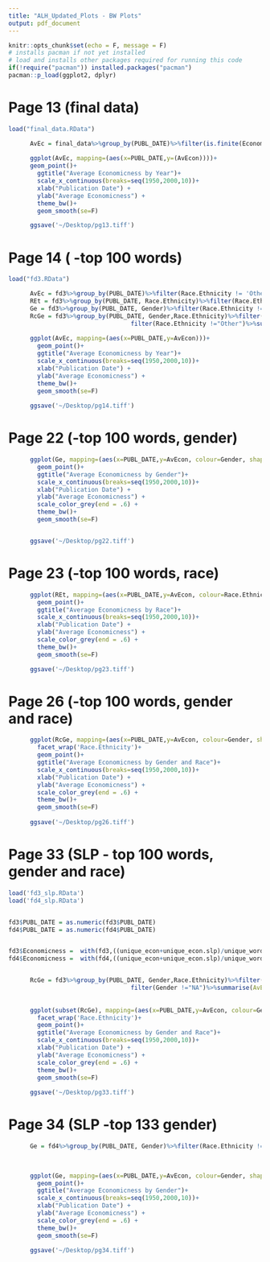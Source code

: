 ```yaml
---
title: "ALH_Updated_Plots - BW Plots"
output: pdf_document
---
```



```r
knitr::opts_chunk$set(echo = F, message = F)
# installs pacman if not yet installed
# load and installs other packages required for running this code
if(!require("pacman")) installed.packages("pacman")
pacman::p_load(ggplot2, dplyr)
```

# Page 13 (final data)

```r
load("final_data.RData")

      AvEc = final_data%>%group_by(PUBL_DATE)%>%filter(is.finite(Economicness))%>%summarise(AvEcon=mean(Economicness))
      
      ggplot(AvEc, mapping=(aes(x=PUBL_DATE,y=(AvEcon))))+
      geom_point()+
        ggtitle("Average Economicness by Year")+
        scale_x_continuous(breaks=seq(1950,2000,10))+
        xlab("Publication Date") +
        ylab("Average Economicness") +
        theme_bw()+
        geom_smooth(se=F)

      ggsave('~/Desktop/pg13.tiff')
```

# Page 14 ( -top 100 words)

```r
load("fd3.RData")

      AvEc = fd3%>%group_by(PUBL_DATE)%>%filter(Race.Ethnicity != 'Other')%>%filter(Gender !='NA')%>%summarise(AvEcon=mean(Economicness))
      REt = fd3%>%group_by(PUBL_DATE, Race.Ethnicity)%>%filter(Race.Ethnicity != 'Other')%>%filter(Gender !='NA')%>%summarise(AvEcon=mean(Economicness))
      Ge = fd3%>%group_by(PUBL_DATE, Gender)%>%filter(Race.Ethnicity != 'Other')%>%filter(Gender !='NA')%>%summarise(AvEcon=mean(Economicness))
      RcGe = fd3%>%group_by(PUBL_DATE, Gender,Race.Ethnicity)%>%filter(Gender !="NA")%>%
                                  filter(Race.Ethnicity !="Other")%>%summarise(AvEcon=mean(Economicness))
      
      ggplot(AvEc, mapping=(aes(x=PUBL_DATE,y=AvEcon)))+
        geom_point()+
        ggtitle("Average Economicness by Year")+
        scale_x_continuous(breaks=seq(1950,2000,10))+
        xlab("Publication Date") +
        ylab("Average Economicness") +
        theme_bw()+
        geom_smooth(se=F)
      
      ggsave('~/Desktop/pg14.tiff')      
```

# Page 22 (-top 100 words, gender)

```r
      ggplot(Ge, mapping=(aes(x=PUBL_DATE,y=AvEcon, colour=Gender, shape = Gender, linetype = Gender)))+
        geom_point()+
        ggtitle("Average Economicness by Gender")+
        scale_x_continuous(breaks=seq(1950,2000,10))+
        xlab("Publication Date") +
        ylab("Average Economicness") +
        scale_color_grey(end = .6) +
        theme_bw()+
        geom_smooth(se=F)


      ggsave('~/Desktop/pg22.tiff')
```

# Page 23 (-top 100 words, race)

```r
      ggplot(REt, mapping=(aes(x=PUBL_DATE,y=AvEcon, colour=Race.Ethnicity, shape = Race.Ethnicity, linetype = Race.Ethnicity)))+
        geom_point()+
        ggtitle("Average Economicness by Race")+
        scale_x_continuous(breaks=seq(1950,2000,10))+
        xlab("Publication Date") +
        ylab("Average Economicness") +
        scale_color_grey(end = .6) +
        theme_bw()+
        geom_smooth(se=F)

      ggsave('~/Desktop/pg23.tiff')

```

# Page 26 (-top 100 words, gender and race)

```r
      ggplot(RcGe, mapping=(aes(x=PUBL_DATE,y=AvEcon, colour=Gender, shape = Gender, linetype = Gender)))+
        facet_wrap('Race.Ethnicity')+
        geom_point()+
        ggtitle("Average Economicness by Gender and Race")+
        scale_x_continuous(breaks=seq(1950,2000,10))+
        xlab("Publication Date") +
        ylab("Average Economicness") +
        scale_color_grey(end = .6) +
        theme_bw()+
        geom_smooth(se=F)
      
      ggsave('~/Desktop/pg26.tiff')
```

# Page 33 (SLP - top 100 words, gender and race)


```r
load('fd3_slp.RData')
load('fd4_slp.RData')


fd3$PUBL_DATE = as.numeric(fd3$PUBL_DATE)
fd4$PUBL_DATE = as.numeric(fd4$PUBL_DATE)


fd3$Economicness =  with(fd3,((unique_econ+unique_econ.slp)/unique_words + (total_econ+total_econ.slp)/total_words)*100)
fd4$Economicness =  with(fd4,((unique_econ+unique_econ.slp)/unique_words + (total_econ+total_econ.slp)/total_words)*100)


      RcGe = fd3%>%group_by(PUBL_DATE, Gender,Race.Ethnicity)%>%filter(Race.Ethnicity !="Other")%>%
                                  filter(Gender !="NA")%>%summarise(AvEcon=mean(Economicness))
      
      
      ggplot(subset(RcGe), mapping=(aes(x=PUBL_DATE,y=AvEcon, colour=Gender, shape = Gender, linetype = Gender)))+
        facet_wrap('Race.Ethnicity')+
        geom_point()+
        ggtitle("Average Economicness by Gender and Race")+
        scale_x_continuous(breaks=seq(1950,2000,10))+
        xlab("Publication Date") +
        ylab("Average Economicness") +
        scale_color_grey(end = .6) +
        theme_bw()+
        geom_smooth(se=F)
      
      ggsave('~/Desktop/pg33.tiff')
```

# Page 34 (SLP -top 133 gender)


```r
      Ge = fd4%>%group_by(PUBL_DATE, Gender)%>%filter(Race.Ethnicity != 'Other')%>%filter(Gender !='NA')%>%summarise(AvEcon=mean(Economicness))

      
      
      ggplot(Ge, mapping=(aes(x=PUBL_DATE,y=AvEcon, colour=Gender, shape = Gender, linetype = Gender)))+
        geom_point()+
        ggtitle("Average Economicness by Gender")+
        scale_x_continuous(breaks=seq(1950,2000,10))+
        xlab("Publication Date") +
        ylab("Average Economicness") +
        scale_color_grey(end = .6) +
        theme_bw()+
        geom_smooth(se=F)
      
      ggsave('~/Desktop/pg34.tiff')
```
